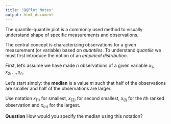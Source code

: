 ```yaml
---
title: "QQPlot Notes"
output: html_document
---
```


The quantile-quantile plot is a commonly used method to visually understand shape of specific measurements and observations. 

The central concept is characterizing observations for a given measurement (or variable) based on *quantiles*. To understand *quantile* we must first introduce the notion of an *empirical distribution*.

First, let's assume we have made $n$ observations of a given variable $x_1,x_2,\ldots,x_n$. 

Let's start simply: the **median** is a value $m$ such that half of the observations are smaller and half of the observations are larger. 

Use notation $x_{(1)}$ for smallest, $x_{(2)}$ for second smallest, $x_{(i)}$ for the $i$th ranked observation and $x_{(n)}$ for the largest.

**Question** How would you specify the median using this notation?

